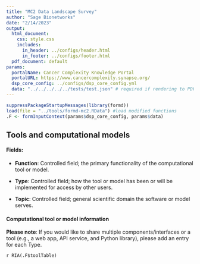 ```yaml
---
title: "MC2 Data Landscape Survey"
author: "Sage Bionetworks"
date: "2/14/2023"
output:
  html_document:
    css: style.css
    includes:
      in_header: ../configs/header.html
      in_footer: ../configs/footer.html
  pdf_document: default
params:
  portalName: Cancer Complexity Knowledge Portal
  portalURL: https://www.cancercomplexity.synapse.org/
  dsp_core_config: ../configs/dsp_core_config.yml
  data: "../../../../../tests/test.json" # required if rendering to PDF
---
```


```r
suppressPackageStartupMessages(library(formd))
load(file = "../tools/formd-mc2.RData") #load modified functions
.F <- formInputContext(params$dsp_core_config, params$data)
```

## Tools and computational models
#### Fields:
- **Function**: Controlled field; the primary functionality of the computational tool or model.

- **Type**: Controlled field; how the tool or model has been or will be implemented for access by other users.

- **Topic**: Controlled field; general scientific domain the software or model serves.

#### Computational tool or model information {#tools}

**Please note**: If you would like to share multiple components/interfaces or a tool (e.g., a web app, API service, and Python library), please add an entry for each Type.

`r RIA(.F$toolTable)`
